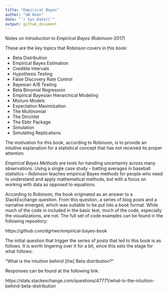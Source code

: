```yaml
---
title: "Empirical Bayes"
author: "GW Dean"
date: "`r Sys.Date()`"
output: github_document
---
```

Notes on _Introduction to Empirical Bayes_ (Robinson-2017)

These are the key topics that Robinson covers in this book:

- Beta Distribution
- Empirical Bayes Estimation
- Credible Intervals
- Hypothesis Testing
- False Discovery Rate Control
- Bayesian A/B Testing
- Beta Binomial Regression
- Empirical Bayesian Hierarchical Modeling
- Mixture Models 
- Expectation Maximization
- The Multinomial
- The Dirichlet
- The Ebbr Package
- Simulation
- Simulating Replications

The motivation for this book, according to Robinson, is to provide an intuitive explanation for a statistical concept that has not received its proper attention.

_Empirical Bayes Methods_ are tools for handling uncertainty across many observations. Using a single case study -- batting averages in baseball statistics -- Robinson teaches empirical Bayes methods for people who need to understand and apply mathematical methods, but with a focus on working with data as opposed to equations.

According to Robinson, the book originated as an answer to a StackExchange question. From this question, a series of blog posts and a narrative emerged, which was suitable to be put into a book format. While much of the code in included in the basic test, much of the code, especially the visualizations, are not. The full set of code examples can be found in the following repository: 

https://github.com/dgrtwo/empirical-bayes-book

The initial question that trigger the series of posts that led to this book is as follows. It is worth lingering over it for a bit, since this sets the stage for what follows:

"What is the intuition behind [the] Beta distribution?"

Responses can be found at the following link:

https://stats.stackexchange.com/questions/47771/what-is-the-intuition-behind-beta-distribution

